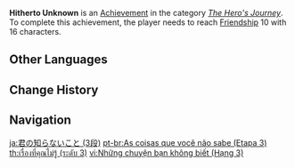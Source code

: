 {{Achievement Infobox
|title        = Hitherto Unknown
|id           = 80022
|order id     = 0022
|category     = The Hero's Journey
|description  = Reach [[Friendship Level|Friendship]] 10 with 16 characters.
|requirements = 
|primogems    = 20
|tracking     = Tracks how many characters reached Friendship Level 10.
|topic        = 
|set          = Hitherto Unknown
|tier         = 3
|tiers_total  = 3
}}
'''Hitherto Unknown''' is an [[Achievement]] in the category ''[[The Hero's Journey]]''. To complete this achievement, the player needs to reach [[Friendship Level|Friendship]] 10 with 16 characters.
<!--
==Trivia==

==Video Guides==
{{EVT
|video1   = 
|caption1 = 
}}
-->
==Other Languages==
{{Transclude|Hitherto Unknown|Other Languages}}

==Change History==
{{Change History|1.0}}
<!--
==References==
{{Reflist}}
-->
==Navigation==
{{Achievement Navbox}}

[[ja:君の知らないこと (3段)]]
[[pt-br:As coisas que você não sabe (Etapa 3)]]
[[th:เรื่องที่คุณไม่รู้ (ระดับ 3)]]
[[vi:Những chuyện bạn không biết (Hạng 3)]]